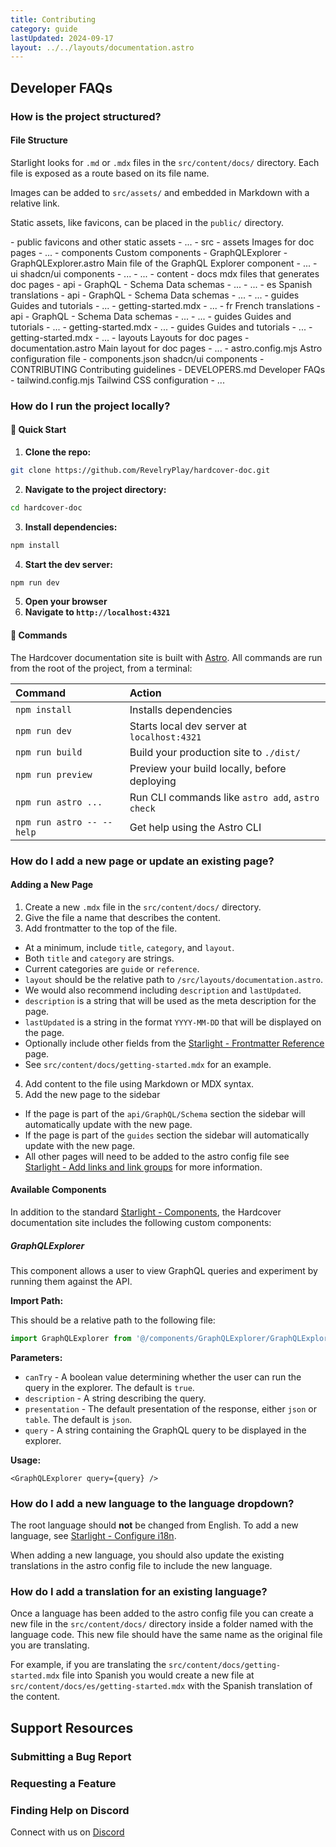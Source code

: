 ```yaml
---
title: Contributing
category: guide
lastUpdated: 2024-09-17
layout: ../../layouts/documentation.astro
---
```


## Developer FAQs

### How is the project structured?

#### File Structure

Starlight looks for `.md` or `.mdx` files in the `src/content/docs/` directory.
Each file is exposed as a route based on its file name.

Images can be added to `src/assets/` and embedded in Markdown with a relative link.

Static assets, like favicons, can be placed in the `public/` directory.

<FileTree>
    - public favicons and other static assets
        - ...
    - src
        - assets Images for doc pages
            - ...
        - components Custom components
            - GraphQLExplorer
                - GraphQLExplorer.astro Main file of the GraphQL Explorer component
                - ...
            - ui shadcn/ui components
                - ...
            - ...
        - content
            - docs mdx files that generates doc pages
                - api
                    - GraphQL
                        - Schema Data schemas
                            - ...
                    - ...
                - es Spanish translations
                    - api
                        - GraphQL
                            - Schema Data schemas
                                - ...
                        - ...
                        - guides Guides and tutorials
                            - ...
                    - getting-started.mdx
                    - ...
                - fr French translations
                    - api
                        - GraphQL
                            - Schema Data schemas
                                - ...
                        - ...
                        - guides Guides and tutorials
                            - ...
                    - getting-started.mdx
                    - ...
                - guides Guides and tutorials
                    - ...
                - getting-started.mdx
                - ...
        - layouts Layouts for doc pages
            - documentation.astro Main layout for doc pages
            - ...
    - astro.config.mjs Astro configuration file
    - components.json shadcn/ui components
    - CONTRIBUTING Contributing guidelines
    - DEVELOPERS.md Developer FAQs
    - tailwind.config.mjs Tailwind CSS configuration
    - ...
</FileTree>


### How do I run the project locally?

#### 🚀 Quick Start

1. **Clone the repo:**
```bash
git clone https://github.com/RevelryPlay/hardcover-doc.git
```
2. **Navigate to the project directory:**
```bash
cd hardcover-doc
```
3. **Install dependencies:**
 ```bash
 npm install
  ```
4. **Start the dev server:**
 ```bash
 npm run dev
  ```
5. **Open your browser**
6. **Navigate to `http://localhost:4321`**

#### 🧞 Commands

The Hardcover documentation site is built with [Astro](https://astro.build/).
All commands are run from the root of the project, from a terminal:

| Command                   | Action                                           |
|:--------------------------|:-------------------------------------------------|
| `npm install`             | Installs dependencies                            |
| `npm run dev`             | Starts local dev server at `localhost:4321`      |
| `npm run build`           | Build your production site to `./dist/`          |
| `npm run preview`         | Preview your build locally, before deploying     |
| `npm run astro ...`       | Run CLI commands like `astro add`, `astro check` |
| `npm run astro -- --help` | Get help using the Astro CLI                     |

### How do I add a new page or update an existing page?

#### Adding a New Page

1. Create a new `.mdx` file in the `src/content/docs/` directory.
2. Give the file a name that describes the content.
3. Add frontmatter to the top of the file.
 - At a minimum, include `title`, `category`, and `layout`.
  - Both `title` and `category` are strings.
  - Current categories are `guide` or `reference`.
  - `layout` should be the relative path to `/src/layouts/documentation.astro`.
 - We would also recommend including `description` and `lastUpdated`.
  - `description` is a string that will be used as the meta description for the page.
  - `lastUpdated` is a string in the format `YYYY-MM-DD` that will be displayed on the page.
 - Optionally include other fields from
the [Starlight - Frontmatter Reference](https://starlight.astro.build/reference/frontmatter/) page.
 - See `src/content/docs/getting-started.mdx` for an example.
4. Add content to the file using Markdown or MDX syntax.
5. Add the new page to the sidebar
 - If the page is part of the `api/GraphQL/Schema` section the sidebar will automatically update with the new page.
 - If the page is part of the `guides` section the sidebar will automatically update with the new page.
 - All other pages will need to be added to the astro config file
see [Starlight - Add links and link groups](https://starlight.astro.build/guides/sidebar/#add-links-and-link-groups)
for more information.

#### Available Components

In addition to the standard [Starlight - Components](https://starlight.astro.build/guides/components/), the Hardcover
documentation site includes the following custom
components:

##### GraphQLExplorer

This component allows a user to view GraphQL queries and experiment by running them against the API.

**Import Path:**

This should be a relative path to the following file:

```js
import GraphQLExplorer from '@/components/GraphQLExplorer/GraphQLExplorer.astro';
```

**Parameters:**

- `canTry` - A boolean value determining whether the user can run the query in the explorer. The default is `true`.
- `description` - A string describing the query.
- `presentation` - The default presentation of the response, either `json` or `table`. The default is `json`.
- `query` - A string containing the GraphQL query to be displayed in the explorer.

**Usage:**

```mdx
<GraphQLExplorer query={query} />
```

### How do I add a new language to the language dropdown?

The root language should **not** be changed from English.
To add a new language, see [Starlight - Configure i18n](https://starlight.astro.build/guides/i18n/#configure-i18n).

When adding a new language,
you should also update the existing translations in the astro config file to include the new language.

### How do I add a translation for an existing language?

Once a language has been added to the astro config file you can create a new file in the `src/content/docs/` directory
inside a folder named with the language code. This new file should have the same name as the original file you are translating.

For example, if you are translating the `src/content/docs/getting-started.mdx` file into Spanish you would create a new
file at `src/content/docs/es/getting-started.mdx` with the Spanish translation of the content.

## Support Resources

### Submitting a Bug Report

### Requesting a Feature

### Finding Help on Discord
Connect with us on [Discord](https://discord.gg/edGpYN8ym8)
